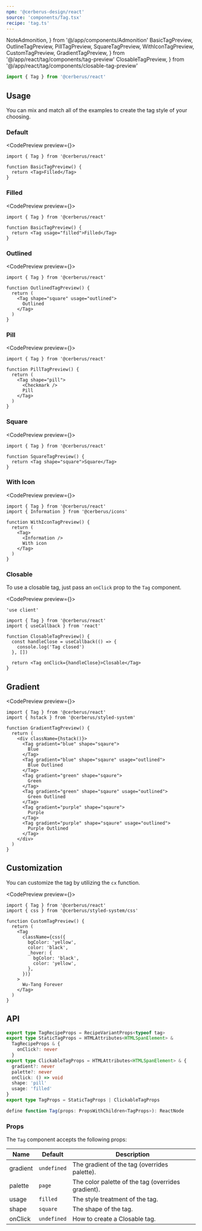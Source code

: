 ```yaml
---
npm: '@cerberus-design/react'
source: 'components/Tag.tsx'
recipe: 'tag.ts'
---
```


  NoteAdmonition,
} from '@/app/components/Admonition'
  BasicTagPreview,
  OutlineTagPreview,
  PillTagPreview,
  SquareTagPreview,
  WithIconTagPreview,
  CustomTagPreview,
  GradientTagPreview,
} from '@/app/react/tag/components/tag-preview'
  ClosableTagPreview,
} from '@/app/react/tag/components/closable-tag-preview'

```ts
import { Tag } from '@cerberus/react'
```

## Usage

You can mix and match all of the examples to create the tag style of your choosing.

### Default

<CodePreview preview={<BasicTagPreview />}>
```tsx title="tag.tsx"
import { Tag } from '@cerberus/react'

function BasicTagPreview() {
  return <Tag>Filled</Tag>
}
```
</CodePreview>

### Filled

<CodePreview preview={<BasicTagPreview />}>
```tsx title="tag.tsx"
import { Tag } from '@cerberus/react'

function BasicTagPreview() {
  return <Tag usage="filled">Filled</Tag>
}
```
</CodePreview>

### Outlined

<CodePreview preview={<OutlineTagPreview />}>
```tsx title="tag.tsx"
import { Tag } from '@cerberus/react'

function OutlinedTagPreview() {
  return (
    <Tag shape="square" usage="outlined">
      Outlined
    </Tag>
  )
}
```
</CodePreview>

### Pill

<CodePreview preview={<PillTagPreview />}>
```tsx title="tag.tsx"
import { Tag } from '@cerberus/react'

function PillTagPreview() {
  return (
    <Tag shape="pill">
      <Checkmark />
      Pill
    </Tag>
  )
}
```
</CodePreview>

### Square

<CodePreview preview={<SquareTagPreview />}>
```tsx title="tag.tsx"
import { Tag } from '@cerberus/react'

function SquareTagPreview() {
  return <Tag shape="square">Square</Tag>
}
```
</CodePreview>

### With Icon

<CodePreview preview={<WithIconTagPreview />}>
```tsx title="tag.tsx"
import { Tag } from '@cerberus/react'
import { Information } from '@cerberus/icons'

function WithIconTagPreview() {
  return (
    <Tag>
      <Information />
      With icon
    </Tag>
  )
}
```
</CodePreview>

### Closable

To use a closable tag, just pass an `onClick` prop to the `Tag` component.

<CodePreview preview={<ClosableTagPreview />}>
```tsx title="tag.tsx" {11}
'use client'

import { Tag } from '@cerberus/react'
import { useCallback } from 'react'

function ClosableTagPreview() {
  const handleClose = useCallback(() => {
    console.log('Tag closed')
  }, [])

  return <Tag onClick={handleClose}>Closable</Tag>
}
```
</CodePreview>

## Gradient

<CodePreview preview={<GradientTagPreview />}>
```tsx title="tag.tsx"
import { Tag } from '@cerberus/react'
import { hstack } from '@cerberus/styled-system'

function GradientTagPreview() {
  return (
    <div className={hstack()}>
      <Tag gradient="blue" shape="sqaure">
        Blue
      </Tag>
      <Tag gradient="blue" shape="sqaure" usage="outlined">
        Blue Outlined
      </Tag>
      <Tag gradient="green" shape="sqaure">
        Green
      </Tag>
      <Tag gradient="green" shape="sqaure" usage="outlined">
        Green Outlined
      </Tag>
      <Tag gradient="purple" shape="sqaure">
        Purple
      </Tag>
      <Tag gradient="purple" shape="sqaure" usage="outlined">
        Purple Outlined
      </Tag>
    </div>
  )
}
```
</CodePreview>

## Customization

You can customize the tag by utilizing the `cx` function.

<CodePreview preview={<CustomTagPreview />}>
```tsx title="tag.tsx"
import { Tag } from '@cerberus/react'
import { css } from '@cerberus/styled-system/css'

function CustomTagPreview() {
  return (
    <Tag
      className={css({
        bgColor: 'yellow',
        color: 'black',
        _hover: {
          bgColor: 'black',
          color: 'yellow',
        },
      })}
    >
      Wu-Tang Forever
    </Tag>
  )
}
```
</CodePreview>

## API

```ts showLineNumbers=false
export type TagRecipeProps = RecipeVariantProps<typeof tag>
export type StaticTagProps = HTMLAttributes<HTMLSpanElement> &
  TagRecipeProps & {
    onClick?: never
  }
export type ClickableTagProps = HTMLAttributes<HTMLSpanElement> & {
  gradient?: never
  palette?: never
  onClick: () => void
  shape: 'pill'
  usage: 'filled'
}
export type TagProps = StaticTagProps | ClickableTagProps

define function Tag(props: PropsWithChildren<TagProps>): ReactNode
````

<NoteAdmonition description="Combining palette and gradient will yield to either only a palette or gradient Tag (i.e. they override each other)." />

### Props

The `Tag` component accepts the following props:

| Name     | Default | Description                            |
| -------- | ------- | -------------------------------------- |
| gradient | `undefined` | The gradient of the tag (overrides palette).           |
| palette  | `page`   | The color palette of the tag (overrides gradient). |
| usage    | `filled`    | The style treatment of the tag.    |
| shape    | `square`    | The shape of the tag.              |
| onClick  | `undefined` | How to create a Closable tag.         |
